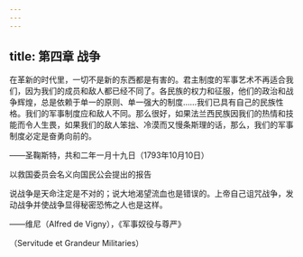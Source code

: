 ```yaml
---
---
---
```

title: 第四章 战争
---




在革新的时代里，一切不是新的东西都是有害的。君主制度的军事艺术不再适合我们，因为我们的成员和敌人都已经不同了。各民族的权力和征服，他们的政治和战争辉煌，总是依赖于单一的原则、单一强大的制度……我们已具有自己的民族性格。我们的军事制度应和敌人不同。那么很好，如果法兰西民族因我们的热情和技能而令人生畏，如果我们的敌人笨拙、冷漠而又慢条斯理的话，那么，我们的军事制度必定是奋勇向前的。

——圣鞠斯特，共和二年一月十九日（1793年10月10日）

以救国委员会名义向国民公会提出的报告

说战争是天命注定是不对的；说大地渴望流血也是错误的。上帝自己诅咒战争，发动战争并使战争显得秘密恐怖之人也是这样。

——维尼（Alfred de Vigny），《军事奴役与尊严》

（Servitude et Grandeur Militaries）